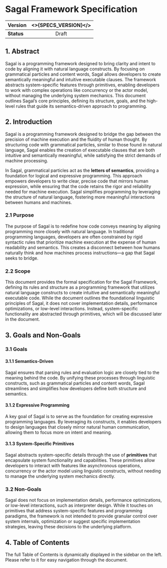 
# Sagal Framework Specification

| **Version** | <>{SPECS_VERSION}</> |
| :---------- | :---: |
| **Status**  | Draft |

## 1. Abstract

Sagal is a programming framework designed to bring clarity and intent to code by aligning it with natural language constructs.
By focusing on grammatical particles and content words, Sagal allows developers to create semantically meaningful and intuitive executable clauses.
The framework abstracts system-specific features through primitives, enabling developers to work with complex operations like concurrency or the actor model, without managing the underlying system mechanics.
This document outlines Sagal’s core principles, defining its structure, goals, and the high-level rules that guide its semantics-driven approach to programming.

## 2. Introduction

Sagal is a programming framework designed to bridge the gap between the precision of machine execution and the fluidity of human thought. 
By structuring code with grammatical particles, similar to those found in natural language, Sagal enables the creation of executable clauses that are both intuitive and semantically meaningful, while satisfying the strict demands of machine processing.

In Sagal, grammatical particles act as the **letters of semantics**, providing a foundation for logical and expressive programming. 
This approach empowers developers to write clear, precise code that mirrors human expression, while ensuring that the code retains the rigor and reliability needed for machine execution. 
Sagal simplifies programming by leveraging the structure of natural language, fostering more meaningful interactions between humans and machines.

### 2.1 Purpose

The purpose of Sagal is to redefine how code conveys meaning by aligning programming more closely with natural language. 
In traditional programming languages, developers are often constrained by rigid syntactic rules that prioritize machine execution at the expense of human readability and semantics. 
This creates a disconnect between how humans naturally think and how machines process instructions—a gap that Sagal seeks to bridge.

### 2.2 Scope

This document provides the formal specification for the Sagal Framework, defining its rules and structure as a programming framework that utilizes natural language constructs to create intuitive and semantically meaningful executable code. 
While the document outlines the foundational linguistic principles of Sagal, it does not cover implementation details, performance optimizations, or low-level interactions.
Instead, system-specific functionality are abstracted through primitives, which will be discussed later in the document.

## 3. Goals and Non-Goals

### 3.1 Goals

#### 3.1.1 Semantics-Driven

Sagal ensures that parsing rules and evaluation logic are closely tied to the meaning behind the code.
By unifying these processes through linguistic constructs, such as grammatical particles and content words, Sagal streamlines and simplifies how developers define both structure and semantics. 

#### 3.1.2 Expressive Programming

A key goal of Sagal is to serve as the foundation for creating expressive programming languages.
By leveraging its constructs, it enables developers to design languages that closely mirror natural human communication, allowing them to focus more on intent and meaning.

#### 3.1.3 System-Specific Primitives

Sagal abstracts system-specific details through the use of **primitives** that encapsulate system functionality and capabilities. 
These primitives allow developers to interact with features like asynchronous operations, concurrency or the actor model using linguistic constructs, without needing to manage the underlying system mechanics directly.


### 3.2 Non-Goals
Sagal does not focus on implementation details, performance optimizations, or low-level interactions, such as interpreter design.
While it touches on primitives that address system-specific features and programming paradigms, the framework is not intended to provide granular control over system internals, optimization or suggest specific implementation strategies, leaving these decisions to the underlying platform.

## 4. Table of Contents

The full Table of Contents is dynamically displayed in the sidebar on the left.
Please refer to it for easy navigation through the document.